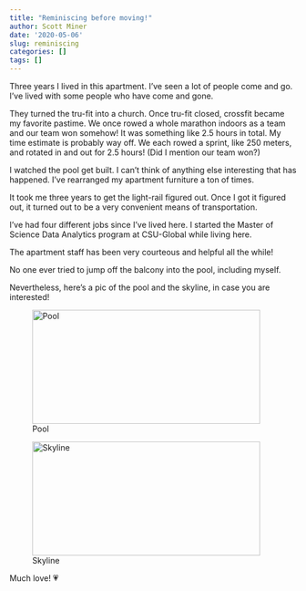 ```yaml
---
title: "Reminiscing before moving!"
author: Scott Miner
date: '2020-05-06'
slug: reminiscing
categories: []
tags: []
---
```


Three years I lived in this apartment. I've seen a lot of people come and go. I've lived with some people who have come and gone.

They turned the tru-fit into a church. Once tru-fit closed, crossfit became my favorite pastime. We once rowed a whole marathon indoors as a team and our team won somehow! It was something like 2.5 hours in total.  My time estimate is probably way off.  We each rowed a sprint, like 250 meters, and rotated in and out for 2.5 hours! (Did I mention our team won?)

I watched the pool get built. I can't think of anything else interesting that has happened. I've rearranged my apartment furniture a ton of times.

It took me three years to get the light-rail figured out. Once I got it figured out, it turned out to be a very convenient means of transportation.

I've had four different jobs since I've lived here. I started the Master of Science Data Analytics program at CSU-Global while living here.

The apartment staff has been very courteous and helpful all the while!

No one ever tried to jump off the balcony into the pool, including myself.

Nevertheless, here's a pic of the pool and the skyline, in case you are interested!

![Pool](/post/2020-05-06-reminiscing_files/20200506_153845.jpg){width=400px height=200px}

![Skyline](/post/2020-05-06-reminiscing_files/20200506_153831.jpg){width=400px height=200px}

Much love! 💗